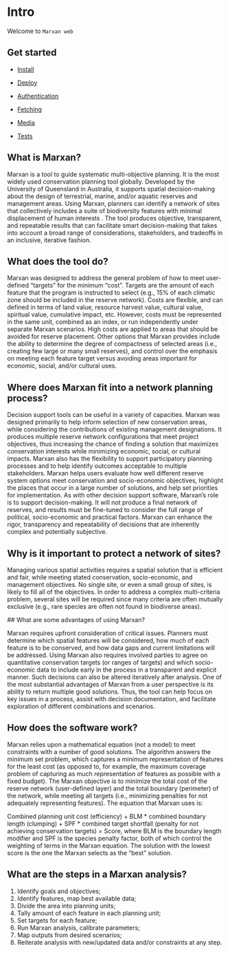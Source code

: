 
<Meta title="Intro" />

# Intro
Welcome to `Marxan web`

## Get started

- [Install](?path=/docs/docs-install--page)

- [Deploy](?path=/docs/docs-deploy--page)

- [Authentication](?path=/docs/docs-authentication--page)

- [Fetching](?path=/docs/docs-fetching--page)

- [Media](?path=/docs/docs-media--page)

- [Tests](?path=/docs/docs-tests--page)

## What is Marxan?
Marxan is a tool to guide systematic multi-objective planning. It is the most widely used conservation planning tool globally. Developed by the University of Queensland in Australia, it supports spatial decision-making about the design of terrestrial, marine, and/or aquatic reserves and management areas. Using Marxan, planners can identify a network of sites that collectively includes a suite of biodiversity features with minimal displacement of human interests . The tool produces objective, transparent, and repeatable results that can facilitate smart decision-making that takes into account a broad range of considerations, stakeholders, and tradeoffs in an inclusive, iterative fashion.

## What does the tool do?

Marxan was designed to address the general problem of how to meet user-defined “targets” for the minimum “cost”. Targets are the amount of each feature that the program is instructed to select (e.g., 15% of each climatic zone should be included in the reserve network). Costs are flexible, and can defined in terms of land value, resource harvest value, cultural value, spiritual value, cumulative impact, etc. However, costs must be represented in the same unit, combined as an index, or run independently under separate Marxan scenarios. High costs are applied to areas that should be avoided for reserve placement. Other options that Marxan provides include the ability to determine the degree of compactness of selected areas (i.e., creating few large or many small reserves), and control over the emphasis on meeting each feature target versus avoiding areas important for economic, social, and/or cultural uses.

## Where does Marxan fit into a network planning process?

Decision support tools can be useful in a variety of capacities. Marxan was designed primarily to help inform selection of new conservation areas, while considering the contributions of existing management designations. It produces multiple reserve network configurations that meet project objectives, thus increasing the chance of finding a solution that maximizes conservation interests while minimizing economic, social, or cultural impacts. Marxan also has the flexibility to support participatory planning processes and to help identify outcomes acceptable to multiple stakeholders. Marxan helps users evaluate how well different reserve system options meet conservation and socio-economic objectives, highlight the places that occur in a large number of solutions, and help set priorities for implementation. As with other decision support software, Marxan’s role is to support decision-making. It will not produce a final network of reserves, and results must be fine-tuned to consider the full range of political, socio-economic and practical factors. Marxan can enhance the rigor, transparency and repeatability of decisions that are inherently complex and potentially subjective.

## Why is it important to protect a network of sites?

Managing various spatial activities requires a spatial solution that is efficient and fair, while meeting stated conservation, socio-economic, and management objectives. No single site, or even a small group of sites, is likely to fill all of the objectives. In order to address a complex multi-criteria problem, several sites will be required since many criteria are often mutually exclusive (e.g., rare species are often not found in biodiverse areas).

## What are some advantages of using Marxan?

Marxan requires upfront consideration of critical issues. Planners must determine which spatial features will be considered, how much of each feature is to be conserved, and how data gaps and current limitations will be addressed. Using Marxan also requires involved parties to agree on quantitative conservation targets (or ranges of targets) and which socio-economic data to include early in the process in a transparent and explicit manner. Such decisions can also be altered iteratively after analysis. One of the most substantial advantages of Marxan from a user perspective is its ability to return multiple good solutions. Thus, the tool can help focus on key issues in a process, assist with decision documentation, and facilitate exploration of different combinations and scenarios.

## How does the software work?

Marxan relies upon a mathematical equation (not a model) to meet constraints with a number of good solutions. The algorithm answers the minimum set problem, which captures a minimum representation of features for the least cost (as opposed to, for example, the maximum coverage problem of capturing as much representation of features as possible with a fixed budget). The Marxan objective is to minimize the total cost of the reserve network (user-defined layer) and the total boundary (perimeter) of the network, while meeting all targets (i.e., minimizing penalties for not adequately representing features).
The equation that Marxan uses is:

Combined planning unit cost (efficiency) + BLM * combined boundary length (clumping) + SPF * combined target shortfall (penalty for not achieving conservation targets) = Score,
where BLM is the boundary length modifier and SPF is the species penalty factor, both of which control the weighting of terms in the Marxan equation. The solution with the lowest score is the one the Marxan selects as the “best” solution.

## What are the steps in a Marxan analysis?
1. Identify goals and objectives;
2. Identify features, map best available data;
3. Divide the area into planning units;
4. Tally amount of each feature in each planning unit;
5. Set targets for each feature;
6. Run Marxan analysis, calibrate parameters;
7. Map outputs from desired scenarios;
8. Reiterate analysis with new/updated data and/or constraints at any step.